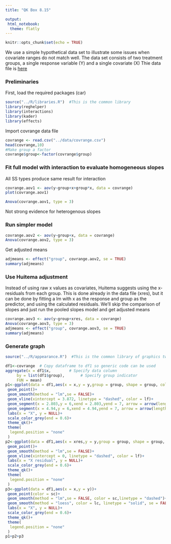 ```yaml
---
title: "QK Box 8.15"

output: 
 html_notebook:
  theme: flatly
---
```


```r
knitr::opts_chunk$set(echo = TRUE)
```

We use a simple hypothetical data set to illustrate some issues when covariate ranges do not match well. The data set consists of two treatment groups, a single response variable (Y) and a single covariate (X) Thie data file is [here](../data/covrange.csv)

### Preliminaries

First, load the required packages (car)

```r
source("../R/libraries.R")  #This is the common library
library(reghelper)
library(interactions)
library(kader)
library(effects)
```

Import covrange data file

```r
covrange <- read.csv("../data/covrange.csv")
head(covrange,10)
#Make group a factor
covrange$group<-factor(covrange$group)
```

### Fit full model with interaction to evaluate homogeneous slopes

All SS types produce same result for interaction

```r
covrange.aov1 <- aov(y~group+x+group*x, data = covrange)
plot(covrange.aov1)
```

```r
Anova(covrange.aov1, type = 3)
```

Not strong evidence for heterogenous slopes

### Run simpler model

```r
covrange.aov2 <- aov(y~group+x, data = covrange)
Anova(covrange.aov2, type = 3)
```

Get adjusted means

```r
adjmeans <- effect("group", covrange.aov2, se = TRUE)
summary(adjmeans)
```

### Use Huitema adjustment

Instead of using raw x values as covariates, Huitema suggests using the x-residuals from each group. This is done already in the data file (xres), but it can be done by fitting a lm with x as the response and group as the predictor, and using the calculated residuals. We'll skip the comparison of slopes and just run the pooled slopes model and get adjusted means

```r
covrange.aov3 <- aov(y~group+xres, data = covrange)
Anova(covrange.aov3, type = 3)
adjmeans <- effect("group", covrange.aov3, se = TRUE)
summary(adjmeans)
```

### Generate graph

```r
source("../R/appearance.R")  #This is the common library of graphics tweaks, defining the qk theme
```

```r

df1<-covrange  # Copy dataframe to df1 so generic code can be used
aggregate(x = df1$x,        # Specify data column
     by = list(df1$group),       # Specify group indicator
     FUN = mean) 
p1<-ggplot(data = df1,aes(x = x,y = y,group = group, shape = group, color = group))+
 geom_point()+
 geom_smooth(method = "lm",se = FALSE)+
 geom_vline(xintercept = 3.872, linetype = "dashed", color = lf)+
 geom_segment(x = 2.803,y = 6,xend = 2.803,yend = 7, arrow = arrow(length = unit(3, "mm")),color = lc)+
 geom_segment(x = 4.94,y = 6,xend = 4.94,yend = 7, arrow = arrow(length = unit(3, "mm")),color = lc)+
 labs(x = "X", y = NULL)+
 scale_color_grey(end = 0.6)+
 theme_qk()+
 theme(
  legend.position = "none"
 )
p2<-ggplot(data = df1,aes(x = xres,y = y,group = group, shape = group, color = group))+
 geom_point()+
 geom_smooth(method = "lm",se = FALSE)+
 geom_vline(xintercept = 0, linetype = "dashed", color = lf)+
 labs(x = "X residual", y = NULL)+
 scale_color_grey(end = 0.6)+
 theme_qk()+
 theme(
  legend.position = "none"
 )
p3<-ggplot(data = df1,aes(x = x,y = y))+
 geom_point(color = sc)+
 geom_smooth(method = "lm",se = FALSE, color = sc,linetype = "dashed")+
 geom_smooth(method = "loess", color = lc, linetype = "solid", se = FALSE, span = 2)+
 labs(x = "X", y = NULL)+
 scale_color_grey(end = 0.6)+
 theme_qk()+
 theme(
  legend.position = "none"
 )
p1+p2+p3
```
